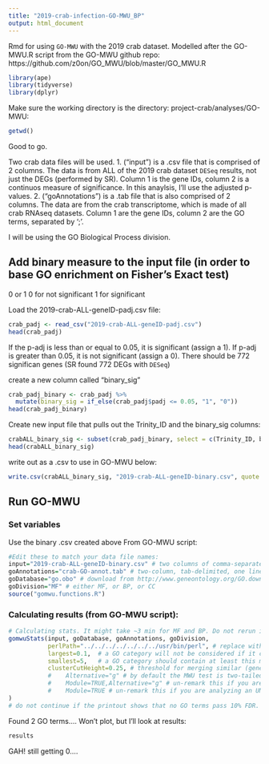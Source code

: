 ```yaml
---
title: "2019-crab-infection-GO-MWU_BP"
output: html_document
---
```

Rmd for using `GO-MWU` with the 2019 crab dataset. 
Modelled after the GO-MWU.R script from the GO-MWU github repo:
https://github.com/z0on/GO_MWU/blob/master/GO_MWU.R 

```r
library(ape)
library(tidyverse)
library(dplyr)
```

Make sure the working directory is the directory: project-crab/analyses/GO-MWU: 
```r
getwd()
```
Good to go. 

Two crab data files will be used.
1. ("input") is a .csv file that is comprised of 2 columns. The data is from ALL of the 2019 crab dataset `DESeq` results, not just the DEGs (performed by SR). Column 1 is the gene IDs, column 2 is a continuos measure of significance. In this anaylsis, I'll use the adjusted p-values.
2. ("goAnnotations") is a .tab file that is also comprised of 2 columns. The data are from the crab transcriptome, which is made of all crab RNAseq datasets. Column 1 are the gene IDs, column 2 are the GO terms, separated by ';'. 

I will be using the GO Biological Process division. 

## Add binary measure to the input file (in order to base GO enrichment on Fisher's Exact test) 
0 or 1 
0 for not significant
1 for significant

Load the 2019-crab-ALL-geneID-padj.csv file:
```r
crab_padj <- read_csv("2019-crab-ALL-geneID-padj.csv")
head(crab_padj)
```

If the p-adj is less than or equal to 0.05, it is significant (assign a 1). If p-adj is greater than 0.05, it is not significant (assign a 0). 
There should be 772 significan genes (SR found 772 DEGs with `DESeq`)

create a new column called "binary_sig"
```r
crab_padj_binary <- crab_padj %>%
  mutate(binary_sig = if_else(crab_padj$padj <= 0.05, "1", "0"))
head(crab_padj_binary)
```

Create new input file that pulls out the Trinity_ID and the binary_sig columns:
```r
crabALL_binary_sig <- subset(crab_padj_binary, select = c(Trinity_ID, binary_sig))
head(crabALL_binary_sig)
```

write out as a .csv to use in GO-MWU below: 
```r
write.csv(crabALL_binary_sig, "2019-crab-ALL-geneID-binary.csv", quote = FALSE, row.names = FALSE)
```

## Run GO-MWU 
### Set variables
Use the binary .csv created above
From GO-MWU script: 
```r
#Edit these to match your data file names: 
input="2019-crab-ALL-geneID-binary.csv" # two columns of comma-separated values: gene id, continuous measure of significance. To perform standard GO enrichment analysis based on Fisher's exact test, use binary measure (0 or 1, i.e., either sgnificant or not).
goAnnotations="crab-GO-annot.tab" # two-column, tab-delimited, one line per gene, multiple GO terms separated by semicolon. If you have multiple lines per gene, use nrify_GOtable.pl prior to running this script.
goDatabase="go.obo" # download from http://www.geneontology.org/GO.downloads.ontology.shtml
goDivision="MF" # either MF, or BP, or CC
source("gomwu.functions.R")
```

### Calculating results (from GO-MWU script):
```r
# Calculating stats. It might take ~3 min for MF and BP. Do not rerun it if you just want to replot the data with different cutoffs, go straight to gomwuPlot. If you change any of the numeric values below, delete the files that were generated in previos runs first.
gomwuStats(input, goDatabase, goAnnotations, goDivision,
           perlPath="../../../../../../../usr/bin/perl", # replace with full path to perl executable if it is not in your system's PATH already
           largest=0.1,  # a GO category will not be considered if it contains more than this fraction of the total number of genes
           smallest=5,   # a GO category should contain at least this many genes to be considered
           clusterCutHeight=0.25, # threshold for merging similar (gene-sharing) terms. See README for details.
           #	Alternative="g" # by default the MWU test is two-tailed; specify "g" or "l" of you want to test for "greater" or "less" instead. 
           #	Module=TRUE,Alternative="g" # un-remark this if you are analyzing a SIGNED WGCNA module (values: 0 for not in module genes, kME for in-module genes). In the call to gomwuPlot below, specify absValue=0.001 (count number of "good genes" that fall into the module)
           #	Module=TRUE # un-remark this if you are analyzing an UNSIGNED WGCNA module 
)
# do not continue if the printout shows that no GO terms pass 10% FDR.
```
Found 2 GO terms.... 
Won't plot, but I'll look at results: 
```r
results
```

GAH! still getting 0.... 
